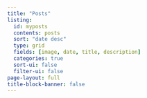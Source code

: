 ```yaml
---
title: "Posts"
listing:
  id: myposts
  contents: posts
  sort: "date desc"
  type: grid
  fields: [image, date, title, description]
  categories: true
  sort-ui: false
  filter-ui: false
page-layout: full
title-block-banner: false
---
```

